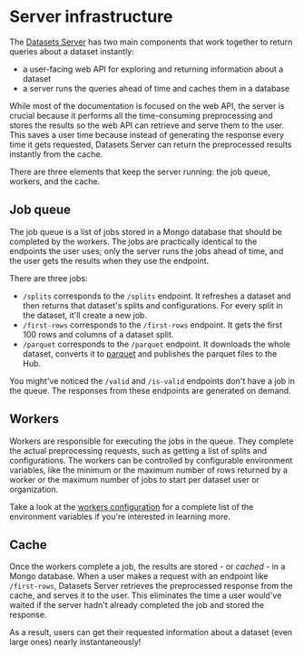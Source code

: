 # Server infrastructure

The [Datasets Server](https://github.com/huggingface/datasets-server) has two main components that work together to return queries about a dataset instantly:

- a user-facing web API for exploring and returning information about a dataset
- a server runs the queries ahead of time and caches them in a database

While most of the documentation is focused on the web API, the server is crucial because it performs all the time-consuming preprocessing and stores the results so the web API can retrieve and serve them to the user. This saves a user time because instead of generating the response every time it gets requested, Datasets Server can return the preprocessed results instantly from the cache.

There are three elements that keep the server running: the job queue, workers, and the cache.

## Job queue

The job queue is a list of jobs stored in a Mongo database that should be completed by the workers. The jobs are practically identical to the endpoints the user uses; only the server runs the jobs ahead of time, and the user gets the results when they use the endpoint.

There are three jobs:

- `/splits` corresponds to the `/splits` endpoint. It refreshes a dataset and then returns that dataset's splits and configurations. For every split in the dataset, it'll create a new job.
- `/first-rows` corresponds to the `/first-rows` endpoint. It gets the first 100 rows and columns of a dataset split.
- `/parquet` corresponds to the `/parquet` endpoint. It downloads the whole dataset, converts it to [parquet](https://parquet.apache.org/) and publishes the parquet files to the Hub.

You might've noticed the `/valid` and `/is-valid` endpoints don't have a job in the queue. The responses from these endpoints are generated on demand.

## Workers

Workers are responsible for executing the jobs in the queue. They complete the actual preprocessing requests, such as getting a list of splits and configurations. The workers can be controlled by configurable environment variables, like the minimum or the maximum number of rows returned by a worker or the maximum number of jobs to start per dataset user or organization.

Take a look at the [workers configuration](https://github.com/huggingface/datasets-server/tree/main/services/worker#configuration) for a complete list of the environment variables if you're interested in learning more.

## Cache

Once the workers complete a job, the results are stored - or _cached_ - in a Mongo database. When a user makes a request with an endpoint like `/first-rows`, Datasets Server retrieves the preprocessed response from the cache, and serves it to the user. This eliminates the time a user would've waited if the server hadn't already completed the job and stored the response.

As a result, users can get their requested information about a dataset (even large ones) nearly instantaneously!
